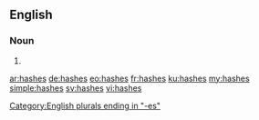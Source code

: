 ==English==

===Noun===
{{head|en|noun plural form}}

# {{plural of|hash|lang=en}}

[[Category:English plurals ending in "-es"]]

[[ar:hashes]]
[[de:hashes]]
[[eo:hashes]]
[[fr:hashes]]
[[ku:hashes]]
[[my:hashes]]
[[simple:hashes]]
[[sv:hashes]]
[[vi:hashes]]